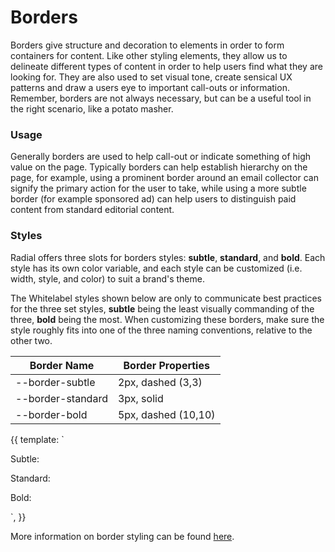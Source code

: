 
<Meta title="Foundations/Borders" />

# Borders

Borders give structure and decoration to elements in order to form containers for content. Like other styling elements, they allow us to delineate different types of content in order to help users find what they are looking for. They are also used to set visual tone, create sensical UX patterns and draw a users eye to important call-outs or information. Remember, borders are not always necessary, but can be a useful tool in the right scenario, like a potato masher.

### Usage

Generally borders are used to help call-out or indicate something of high value on the page. Typically borders can help establish hierarchy on the page, for example, using a prominent border around an email collector can signify the primary action for the user to take, while using a more subtle border (for example sponsored ad) can help users to distinguish paid content from standard editorial content.

### Styles

Radial offers three slots for borders styles: **subtle**, **standard**, and **bold**. Each style has its own color variable, and each style can be customized (i.e. width, style, and color) to suit a brand's theme.

The Whitelabel styles shown below are only to communicate best practices for the three set styles, **subtle** being the least visually commanding of the three, **bold** being the most. When customizing these borders, make sure the style roughly fits into one of the three naming conventions, relative to the other two.

| Border Name | Border Properties |
| -- | -- |
| --border-subtle | 2px, dashed (3,3) |
| --border-standard | 3px, solid |
| --border-bold | 5px, dashed (10,10) |

<Canvas>
    <Story name="Border Examples">
        {{
            template: `
  <div class="u-padding">
    <p class="u-space--bottom">Subtle:</p>
    <div class="sbdocs sbdocs-border-subtle u-space--double--bottom"></div>
    <p class="u-space--bottom">Standard:</p>
    <div class="sbdocs sbdocs-border-standard u-space--double--bottom"></div>
    <p class="u-space--bottom">Bold:</p>
    <div class="sbdocs sbdocs-border-bold"></div>
  </div>
`,
        }}
    </Story>
</Canvas>

More information on border styling can be found [here](https://flaviocopes.com/css-border/).

